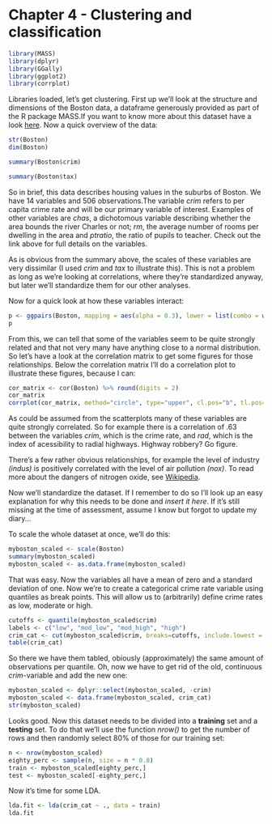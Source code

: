 # Chapter 4 - Clustering and classification

```r
library(MASS)
library(dplyr)
library(GGally)
library(ggplot2)
library(corrplot)
```

Libraries loaded, let's get clustering. First up we'll look at the structure and dimensions of the Boston data, a dataframe generously provided as part of the R package MASS.If you want to know more about this dataset have a look [here](https://stat.ethz.ch/R-manual/R-devel/library/MASS/html/Boston.html). Now a quick overview of the data:

```r
str(Boston)
dim(Boston)

summary(Boston$crim)

summary(Boston$tax)
```

So in brief, this data describes housing values in the suburbs of Boston. We have 14 variables and 506 observations.The variable _crim_ refers to per capita crime rate and will be our primary variable of interest. Examples of other variables are _chas_, a dichotomous variable describing whether the area bounds the river Charles or not; _rm_, the average number of rooms per dwelling in the area and _ptratio_, the ratio of pupils to teacher. Check out the link above for full details on the variables.

As is obvious from the summary above, the scales of these variables are very dissimilar (I used _crim_ and _tax_ to illustrate this). This is not a problem as long as we're looking at correlations, where they're standardized anyway, but later we'll standardize them for our other analyses.

Now for a quick look at how these variables interact:

```r
p <- ggpairs(Boston, mapping = aes(alpha = 0.3), lower = list(combo = wrap("facethist", bins = 20)))
p
```

From this, we can tell that some of the variables seem to be quite strongly related and that not very many have anything close to a normal distribution. So let's have a look at the correlation matrix to get some figures for those relationships. Below the correlation matrix I'll do a correlation plot to illustrate these figures, because I can:

```r
cor_matrix <- cor(Boston) %>% round(digits = 2)
cor_matrix
corrplot(cor_matrix, method="circle", type="upper", cl.pos="b", tl.pos="d", tl.cex=0.6)
```

As could be assumed from the scatterplots many of these variables are quite strongly correlated. So for example there is a correlation of .63 between the variables _crim_, which is the crime rate, and _rad_, which is the index of acessibility to radial highways. Highway robbery? Go figure.

There's a few rather obvious relationships, for example the level of industry _(indus)_ is positively correlated with the level of air pollution _(nox)_. To read more about the dangers of nitrogen oxide, see [Wikipedia](https://en.wikipedia.org/wiki/NOx).

Now we'll standardize the dataset. If I remember to do so I'll look up an easy explanation for why this needs to be done and _insert it here_. If it's still missing at the time of assessment, assume I know but forgot to update my diary...

To scale the whole dataset at once, we'll do this:

```r
myboston_scaled <- scale(Boston)
summary(myboston_scaled)
myboston_scaled <- as.data.frame(myboston_scaled)
```

That was easy. Now the variables all have a mean of zero and a standard deviation of one. Now we're to create a categorical crime rate variable using quantiles as break points. This will allow us to (arbitrarily) define crime rates as low, moderate or high. 

```r
cutoffs <- quantile(myboston_scaled$crim)
labels <- c("low", "mod_low", "mod_high", "high")
crim_cat <- cut(myboston_scaled$crim, breaks=cutoffs, include.lowest = TRUE, label = labels)
table(crim_cat)
```

So there we have them tabled, obiously (approximately) the same amount of observations per quantile. Oh, now we have to get rid of the old, continuous _crim_-variable and add the new one:

```r
myboston_scaled <- dplyr::select(myboston_scaled, -crim)
myboston_scaled <- data.frame(myboston_scaled, crim_cat)
str(myboston_scaled)
```

Looks good. Now this dataset needs to be divided into a __training__ set and a __testing__ set. To do that we'll use the function _nrow()_ to get the number of rows and then randomly select 80% of those for our training set:

```r
n <- nrow(myboston_scaled)
eighty_perc <- sample(n, size = n * 0.8)
train <- myboston_scaled[eighty_perc,]
test <- myboston_scaled[-eighty_perc,]
```

Now it's time for some LDA.

```r
lda.fit <- lda(crim_cat ~ ., data = train)
lda.fit
```